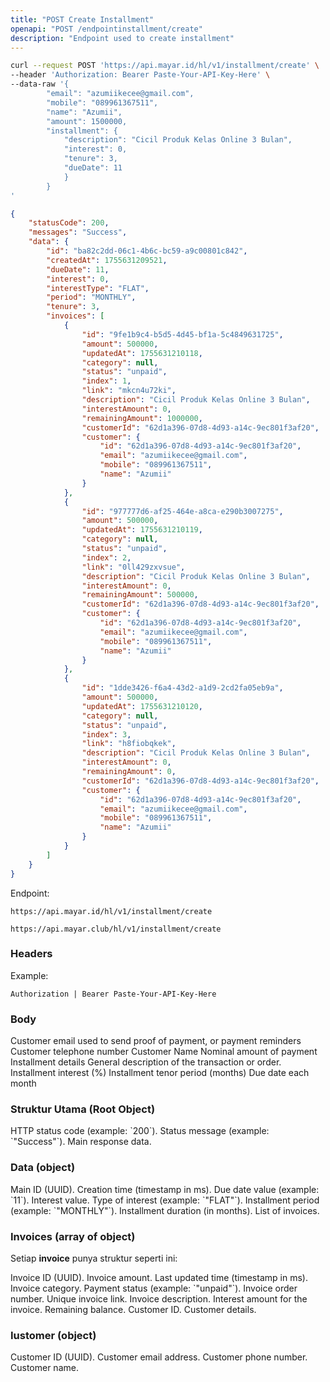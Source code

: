 ```yaml
---
title: "POST Create Installment"
openapi: "POST /endpointinstallment/create"
description: "Endpoint used to create installment"
---
```


<RequestExample>

```bash Request Example
curl --request POST 'https://api.mayar.id/hl/v1/installment/create' \
--header 'Authorization: Bearer Paste-Your-API-Key-Here' \
--data-raw '{
  		"email": "azumiikecee@gmail.com", 
		"mobile": "089961367511",
  		"name": "Azumii",
  		"amount": 1500000,
  		"installment": {
    		"description": "Cicil Produk Kelas Online 3 Bulan", 
    		"interest": 0,
    		"tenure": 3,
    		"dueDate": 11
  			}
		}
'
```

</RequestExample>

<ResponseExample>

```json Response Example 200
{
    "statusCode": 200,
    "messages": "Success",
    "data": {
        "id": "ba82c2dd-06c1-4b6c-bc59-a9c00801c842",
        "createdAt": 1755631209521,
        "dueDate": 11,
        "interest": 0,
        "interestType": "FLAT",
        "period": "MONTHLY",
        "tenure": 3,
        "invoices": [
            {
                "id": "9fe1b9c4-b5d5-4d45-bf1a-5c4849631725",
                "amount": 500000,
                "updatedAt": 1755631210118,
                "category": null,
                "status": "unpaid",
                "index": 1,
                "link": "mkcn4u72ki",
                "description": "Cicil Produk Kelas Online 3 Bulan",
                "interestAmount": 0,
                "remainingAmount": 1000000,
                "customerId": "62d1a396-07d8-4d93-a14c-9ec801f3af20",
                "customer": {
                    "id": "62d1a396-07d8-4d93-a14c-9ec801f3af20",
                    "email": "azumiikecee@gmail.com",
                    "mobile": "089961367511",
                    "name": "Azumii"
                }
            },
            {
                "id": "977777d6-af25-464e-a8ca-e290b3007275",
                "amount": 500000,
                "updatedAt": 1755631210119,
                "category": null,
                "status": "unpaid",
                "index": 2,
                "link": "0ll429zxvsue",
                "description": "Cicil Produk Kelas Online 3 Bulan",
                "interestAmount": 0,
                "remainingAmount": 500000,
                "customerId": "62d1a396-07d8-4d93-a14c-9ec801f3af20",
                "customer": {
                    "id": "62d1a396-07d8-4d93-a14c-9ec801f3af20",
                    "email": "azumiikecee@gmail.com",
                    "mobile": "089961367511",
                    "name": "Azumii"
                }
            },
            {
                "id": "1dde3426-f6a4-43d2-a1d9-2cd2fa05eb9a",
                "amount": 500000,
                "updatedAt": 1755631210120,
                "category": null,
                "status": "unpaid",
                "index": 3,
                "link": "h8fiobqkek",
                "description": "Cicil Produk Kelas Online 3 Bulan",
                "interestAmount": 0,
                "remainingAmount": 0,
                "customerId": "62d1a396-07d8-4d93-a14c-9ec801f3af20",
                "customer": {
                    "id": "62d1a396-07d8-4d93-a14c-9ec801f3af20",
                    "email": "azumiikecee@gmail.com",
                    "mobile": "089961367511",
                    "name": "Azumii"
                }
            }
        ]
    }
}
```

</ResponseExample>

Endpoint:

<CodeGroup>

```Production Production
https://api.mayar.id/hl/v1/installment/create
```


```Sandbox Sandbox
https://api.mayar.club/hl/v1/installment/create
```

</CodeGroup>

### Headers

<ResponseField name="Authorization" type="string" required>
  Example:

  `Authorization | Bearer Paste-Your-API-Key-Here`
</ResponseField>

### Body

<ParamField path="email" type="string" required>
  Customer email used to send proof of payment, or payment reminders
</ParamField>

<ParamField path="mobile" type="string" required>
  Customer telephone number
</ParamField>

<ParamField path="name" type="string" required>
  Customer Name
</ParamField>

<ParamField path="amount" type="integer" required>
  Nominal amount of payment
</ParamField>

<ParamField path="installment" type="Object" required>
  Installment details
</ParamField>

<ParamField path="description" type="string" required>
  General description of the transaction or order.
</ParamField>

<ParamField path="interest" type="number | integer" required>
  Installment interest (%)
</ParamField>

<ParamField path="tenure" type="number | integer" required>
  Installment tenor period (months)
</ParamField>

<ParamField path="dueDate" type="number | integer" required>
  Due date each month
</ParamField>

### Struktur Utama (Root Object)

<ParamField path="statusCode" type="number">
  HTTP status code (example: `200`).
</ParamField>

<ParamField path="messages" type="string">
  Status message (example: `"Success"`).
</ParamField>

<ParamField path="data" type="object">
  Main response data.
</ParamField>

### Data (object)

<ParamField path="id" type="string">
  Main ID (UUID).
</ParamField>

<ParamField path="createdAt" type="number">
  Creation time (timestamp in ms).
</ParamField>

<ParamField path="dueDate" type="number">
  Due date value (example: `11`).
</ParamField>

<ParamField path="interest" type="number">
  Interest value.
</ParamField>

<ParamField path="interestType" type="string">
  Type of interest (example: `"FLAT"`).
</ParamField>

<ParamField path="period" type="string">
  Installment period (example: `"MONTHLY"`).
</ParamField>

<ParamField path="tenure" type="number">
  Installment duration (in months).
</ParamField>

<ParamField path="invoices" type="array<object>">
  List of invoices.
</ParamField>

### Invoices (array of object)

Setiap **invoice** punya struktur seperti ini:

<ParamField path="id" type="string">
  Invoice ID (UUID).
</ParamField>

<ParamField path="amount" type="number">
  Invoice amount.
</ParamField>

<ParamField path="updatedAt" type="number">
  Last updated time (timestamp in ms).
</ParamField>

<ParamField path="category" type="string | null">
  Invoice category.
</ParamField>

<ParamField path="status" type="string">
  Payment status (example: `"unpaid"`).
</ParamField>

<ParamField path="index" type="number">
  Invoice order number.
</ParamField>

<ParamField path="link" type="string">
  Unique invoice link.
</ParamField>

<ParamField path="description" type="string">
  Invoice description.
</ParamField>

<ParamField path="interestAmount" type="number">
  Interest amount for the invoice.
</ParamField>

<ParamField path="remainingAmount" type="number">
  Remaining balance.
</ParamField>

<ParamField path="ustomerId" type="string">
  Customer ID.
</ParamField>

<ParamField path="customer" type="object">
  Customer details.
</ParamField>

### Iustomer (object)

<ParamField path="id" type="string">
  Customer ID (UUID).
</ParamField>

<ParamField path="email" type="string">
  Customer email address.
</ParamField>

<ParamField path="mobile" type="string">
  Customer phone number.
</ParamField>

<ParamField path="name" type="string">
  Customer name.
</ParamField>